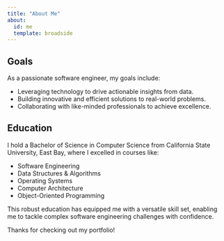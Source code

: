 ```yaml
---
title: "About Me"
about:
  id: me
  template: broadside
---
```


:::{#me}

## Goals

As a passionate software engineer, my goals include:

- Leveraging technology to drive actionable insights from data.
- Building innovative and efficient solutions to real-world problems.
- Collaborating with like-minded professionals to achieve excellence.

## Education

I hold a Bachelor of Science in Computer Science from California State University, East Bay, where I excelled in courses like:

- Software Engineering
- Data Structures & Algorithms
- Operating Systems
- Computer Architecture
- Object-Oriented Programming

This robust education has equipped me with a versatile skill set, enabling me to tackle complex software engineering challenges with confidence.


:::

Thanks for checking out my portfolio!
